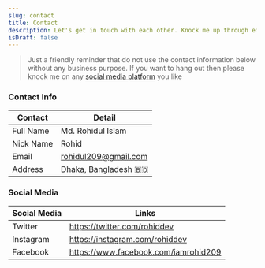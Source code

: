 ```yaml
---
slug: contact
title: Contact
description: Let's get in touch with each other. Knock me up through email (business only) or social media
isDraft: false
---
```


> Just a friendly reminder that do not use the contact information below without any business purpose. If you want to hang out then please knock me on any [social media platform](#social-media) you like

### Contact Info

<div className="table-wrapper">
  <table>
    <thead>
      <tr>
        <th>Contact</th>
        <th>Detail</th>
      </tr>
    </thead>
    <tbody>
      <tr>
        <td>Full Name</td>
        <td>Md. Rohidul Islam</td>
      </tr>
      <tr>
        <td>Nick Name</td>
        <td>Rohid</td>
      </tr>
      <tr>
        <td>Email</td>
        <td>
          <a href="mailto:rohidul209@gmail.com">rohidul209@gmail.com</a>
        </td>
      </tr>
      <tr>
        <td>Address</td>
        <td>Dhaka, Bangladesh 🇧🇩</td>
      </tr>
    </tbody>
  </table>
</div>

### Social Media

<div className="table-wrapper">
  <table>
    <thead>
      <tr>
        <th>Social Media</th>
        <th>Links</th>
      </tr>
    </thead>
    <tbody>
      <tr>
        <td>Twitter</td>
        <td>
          <a href="https://twitter.com/rohiddev">
            https://twitter.com/rohiddev
          </a>
        </td>
      </tr>
      <tr>
        <td>Instagram</td>
        <td>
          <a href="https://instagram.com/rohiddev">
            https://instagram.com/rohiddev
          </a>
        </td>
      </tr>
      <tr>
        <td>Facebook</td>
        <td>
          <a href="https://www.facebook.com/iamrohid209">
            https://www.facebook.com/iamrohid209
          </a>
        </td>
      </tr>
    </tbody>
  </table>
</div>

